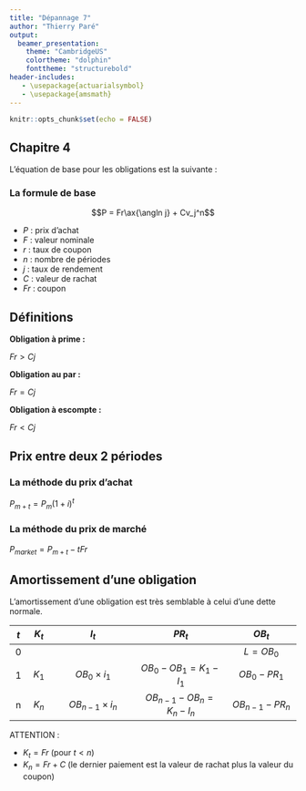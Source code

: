 ```yaml
---
title: "Dépannage 7"
author: "Thierry Paré"
output:
  beamer_presentation:
    theme: "CambridgeUS"
    colortheme: "dolphin"
    fonttheme: "structurebold"
header-includes:
   - \usepackage{actuarialsymbol}
   - \usepackage{amsmath}
---
```


```r
knitr::opts_chunk$set(echo = FALSE)
```

## Chapitre 4

L'équation de base pour les obligations est la suivante : 

### La formule de base

$$P = Fr\ax{\angln j} + Cv_j^n$$

* $P$ : prix d'achat
* $F$ : valeur nominale
* $r$ : taux de coupon
* $n$ : nombre de périodes
* $j$ : taux de rendement
* $C$ : valeur de rachat
* $Fr$ : coupon

## Définitions

**Obligation à prime :**

$Fr > Cj$

**Obligation au par :**

$Fr = Cj$

**Obligation à escompte :**

$Fr < Cj$

## Prix entre deux 2 périodes

### La méthode du prix d'achat

$P_{m+t} = P_m(1 +i)^t$

### La méthode du prix de marché

$P_{market} = P_{m+t}-tFr$

## Amortissement d'une obligation

L'amortissement d'une obligation est très semblable à celui d'une dette normale. 

| $t$ | $K_t$ |         $I_t$         |          $PR_t$         |       $OB_t$      |
|:---:|:-----:|:---------------------:|:-----------------------:|:-----------------:|
|  0  |       |                       |                         |      $L=OB_0$     |
|  1  | $K_1$ |   $OB_0 \times i_1$   |   $OB_0-OB_1=K_1-I_1$   |    $OB_0-PR_1$    |
|  n  | $K_n$ | $OB_{n-1} \times i_n$ | $OB_{n-1}-OB_n=K_n-I_n$ | $OB_{n-1}-PR_{n}$ |

ATTENTION :

* $K_t = Fr$ (pour $t<n$)
* $K_n = Fr + C$ (le dernier paiement est la valeur de rachat plus la valeur du coupon)

